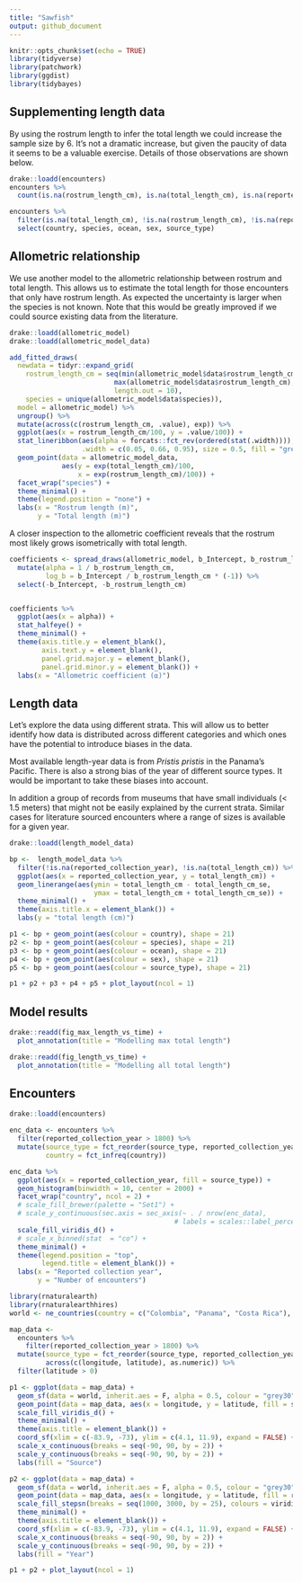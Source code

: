 ```yaml
---
title: "Sawfish"
output: github_document
---
```


```r
knitr::opts_chunk$set(echo = TRUE)
library(tidyverse)
library(patchwork)
library(ggdist)
library(tidybayes)
```


## Supplementing length data

By using the rostrum length to infer the total length we could increase the sample size by 6. It's not a dramatic increase, but given the paucity of data it seems to be a valuable exercise. Details of those observations are shown below. 

```r
drake::loadd(encounters)
encounters %>%
  count(is.na(rostrum_length_cm), is.na(total_length_cm), is.na(reported_collection_year))

encounters %>%
  filter(is.na(total_length_cm), !is.na(rostrum_length_cm), !is.na(reported_collection_year)) %>%
  select(country, species, ocean, sex, source_type)
```

## Allometric relationship

We use another model to the allometric relationship between rostrum and total length. This allows us to estimate the total length for those encounters that only have rostrum length. 
As expected the uncertainty is larger when the species is not known. Note that this would be greatly improved if we could source existing data from the literature. 

```r
drake::loadd(allometric_model)
drake::loadd(allometric_model_data)

add_fitted_draws(
  newdata = tidyr::expand_grid(
    rostrum_length_cm = seq(min(allometric_model$data$rostrum_length_cm),
                          max(allometric_model$data$rostrum_length_cm), 
                          length.out = 10), 
    species = unique(allometric_model$data$species)), 
  model = allometric_model) %>%
  ungroup() %>%
  mutate(across(c(rostrum_length_cm, .value), exp)) %>% 
  ggplot(aes(x = rostrum_length_cm/100, y = .value/100)) +
  stat_lineribbon(aes(alpha = forcats::fct_rev(ordered(stat(.width)))), 
                  .width = c(0.05, 0.66, 0.95), size = 0.5, fill = "grey30") +
  geom_point(data = allometric_model_data, 
             aes(y = exp(total_length_cm)/100, 
                 x = exp(rostrum_length_cm)/100)) + 
  facet_wrap("species") +
  theme_minimal() +
  theme(legend.position = "none") +
  labs(x = "Rostrum length (m)", 
       y = "Total length (m)")

```

A closer inspection to the allometric coefficient reveals that the rostrum most likely grows isometrically with total length. 

```r
coefficients <- spread_draws(allometric_model, b_Intercept, b_rostrum_length_cm) %>%
  mutate(alpha = 1 / b_rostrum_length_cm, 
         log_b = b_Intercept / b_rostrum_length_cm * (-1)) %>%
  select(-b_Intercept, -b_rostrum_length_cm) 


coefficients %>%
  ggplot(aes(x = alpha)) +
  stat_halfeye() +
  theme_minimal() + 
  theme(axis.title.y = element_blank(), 
        axis.text.y = element_blank(), 
        panel.grid.major.y = element_blank(), 
        panel.grid.minor.y = element_blank()) + 
  labs(x = "Allometric coefficient (⍺)")
```

## Length data

Let's explore the data using different strata. This will allow us to better identify how data is distributed across different categories and which ones have the potential to introduce biases in the data. 

Most available length-year data is from *Pristis pristis* in the Panama's Pacific. 
There is also a strong bias of the year of different source types. It would be important to take these biases into account. 

In addition a group of records from museums that have small individuals (< 1.5 meters) that might not be easily explained by the current strata. Similar cases for literature sourced encounters where a range of sizes is available for a given year. 

```r
drake::loadd(length_model_data)

bp <-  length_model_data %>%
  filter(!is.na(reported_collection_year), !is.na(total_length_cm)) %>%
  ggplot(aes(x = reported_collection_year, y = total_length_cm)) +
  geom_linerange(aes(ymin = total_length_cm - total_length_cm_se, 
                     ymax = total_length_cm + total_length_cm_se)) +
  theme_minimal() +
  theme(axis.title.x = element_blank()) +
  labs(y = "total length (cm)")

p1 <- bp + geom_point(aes(colour = country), shape = 21) 
p2 <- bp + geom_point(aes(colour = species), shape = 21)
p3 <- bp + geom_point(aes(colour = ocean), shape = 21)
p4 <- bp + geom_point(aes(colour = sex), shape = 21)
p5 <- bp + geom_point(aes(colour = source_type), shape = 21)

p1 + p2 + p3 + p4 + p5 + plot_layout(ncol = 1)
```

## Model results

```r
drake::readd(fig_max_length_vs_time) +
  plot_annotation(title = "Modelling max total length")

drake::readd(fig_length_vs_time) +
  plot_annotation(title = "Modelling all total length")
```

## Encounters

```r
drake::loadd(encounters)

enc_data <- encounters %>%
  filter(reported_collection_year > 1800) %>%
  mutate(source_type = fct_reorder(source_type, reported_collection_year, median), 
         country = fct_infreq(country))

enc_data %>%
  ggplot(aes(x = reported_collection_year, fill = source_type)) + 
  geom_histogram(binwidth = 10, center = 2000) +
  facet_wrap("country", ncol = 2) +
  # scale_fill_brewer(palette = "Set1") + 
  # scale_y_continuous(sec.axis = sec_axis(~ . / nrow(enc_data), 
                                         # labels = scales::label_percent(), name = "Percentage of encounters")) +
  scale_fill_viridis_d() +
  # scale_x_binned(stat  = "co") +
  theme_minimal() +
  theme(legend.position = "top", 
        legend.title = element_blank()) +
  labs(x = "Reported collection year", 
       y = "Number of encounters")
```

```r
library(rnaturalearth)
library(rnaturalearthhires)
world <- ne_countries(country = c("Colombia", "Panama", "Costa Rica"), scale = "large", returnclass = "sf")

map_data <-
  encounters %>%
    filter(reported_collection_year > 1800) %>%
  mutate(source_type = fct_reorder(source_type, reported_collection_year, median), 
         across(c(longitude, latitude), as.numeric)) %>%
  filter(latitude > 0)

p1 <- ggplot(data = map_data) + 
  geom_sf(data = world, inherit.aes = F, alpha = 0.5, colour = "grey30") +
  geom_point(data = map_data, aes(x = longitude, y = latitude, fill = source_type), shape = 21) + 
  scale_fill_viridis_d() +
  theme_minimal() +
  theme(axis.title = element_blank()) +
  coord_sf(xlim = c(-83.9, -73), ylim = c(4.1, 11.9), expand = FALSE) +
  scale_x_continuous(breaks = seq(-90, 90, by = 2)) +
  scale_y_continuous(breaks = seq(-90, 90, by = 2)) +
  labs(fill = "Source")

p2 <- ggplot(data = map_data) + 
  geom_sf(data = world, inherit.aes = F, alpha = 0.5, colour = "grey30") +
  geom_point(data = map_data, aes(x = longitude, y = latitude, fill = reported_collection_year), shape = 21) + 
  scale_fill_stepsn(breaks = seq(1000, 3000, by = 25), colours = viridis::viridis(2)) +
  theme_minimal() +
  theme(axis.title = element_blank()) +
  coord_sf(xlim = c(-83.9, -73), ylim = c(4.1, 11.9), expand = FALSE) +
  scale_x_continuous(breaks = seq(-90, 90, by = 2)) +
  scale_y_continuous(breaks = seq(-90, 90, by = 2)) +
  labs(fill = "Year")

p1 + p2 + plot_layout(ncol = 1) 
```

